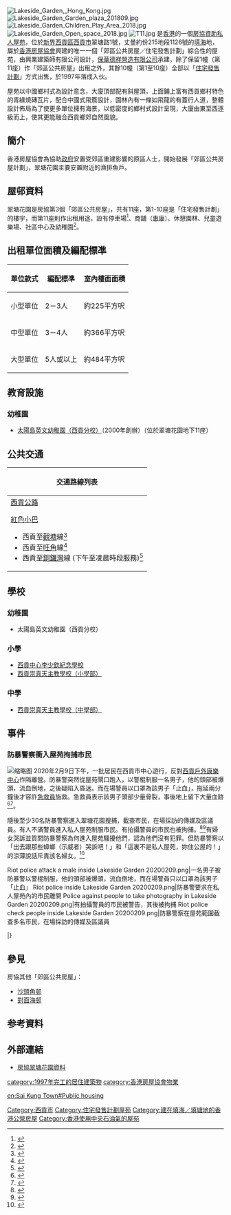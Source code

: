 {{HKPublicHousing
| authority =HKHS
| photo = Lakeside Garden 2018.jpg
| phototitle = 翠塘花園全貌
| district = 西貢區
| address = {{HKG}}[[新界|新界]][[西貢區|西貢]]翠塘路1號
| type = 3
| year = 1997年
| blocknumber = 11
| rentalflats = 234（出租）<br>736（出售）  
| flatsize = 226－781
| household = 不詳
| auth = 不詳
| website = 無
}}

[[File:Lakeside_Garden,_Hong_Kong.jpg|thumb]]
[[File:Lakeside_Garden_Garden_plaza_201809.jpg|thumb]]
[[File:Lakeside_Garden_Children_Play_Area_2018.jpg|thumb]]
[[File:Lakeside_Garden_Open_space_2018.jpg|thumb]]
[[File:T11.jpg|thumb]]
{{engname|翠塘花園|Lakeside Garden}}是[[香港|香港]]的一個[[房協資助私人屋苑|房協資助私人屋苑]]，位於[[新界|新界]][[西貢區|西貢區]][[西貢市|西貢市]]翠塘路1號，丈量約份215地段1126號的[[填海|填海]]地，屬於[[香港房屋協會|香港房屋協會]]興建的唯一一個「郊區公共房屋／住宅發售計劃」綜合性的屋苑，由興業建築師有限公司設計，[[保華建業集團|保華德祥營造有限公司]]承建，除了保留1幢（第11座）作「郊區公共房屋」出租之外，其餘10幢（第1至10座）全部以「[[住宅發售計劃|住宅發售計劃]]」方式出售，於1997年落成入伙。

屋苑以中國鄉村式為設計意念，大廈頂部配有斜屋頂，上面鋪上富有西貢鄉村特色的青綠燒磚瓦片，配合中國式飛簷設計，園林內有一條如飛龍的有蓋行人道，整體設計佈局為了使更多單位擁有海景，以低密度的鄉村式設計呈現，大廈由東至西逐級而上，使其更能融合西貢鄉郊自然風貌。

== 簡介 ==
香港房屋協會為協助[[港英政府|政府]]安置受郊區重建影響的原區人士，開始發展「郊區公共房屋計劃」，翠塘花園主要安置附近的漁排魚戶。

== 屋邨資料 ==
翠塘花園是房協第3個「郊區公共房屋」，共有11座，第1-10座是「住宅發售計劃」的樓宇，而第11座則作出租用途，設有停車場<ref>{{Cite web |url=http://www.wilsonparking.com.hk/carpark_location/detail.asp?mapid=n13_sk&pic=sai_kung&id=888 |title=威信停車場：翠塘花園 |access-date=2007-10-25 |archive-date=2007-07-07 |archive-url=https://web.archive.org/web/20070707050242/http://www.wilsonparking.com.hk/carpark_location/detail.asp?mapid=n13_sk&pic=sai_kung&id=888 |dead-url=no }}</ref>、商舖（[[惠康|惠康]]）、休憩園林、兒童遊樂場、社區中心及幼稚園<ref>{{Cite web |url=http://www.sunisland.com.hk/chi/campus-sk.php |title=太陽島英文幼稚園：西貢分校 |access-date=2007-10-25 |archive-date=2019-08-29 |archive-url=https://web.archive.org/web/20190829223725/http://www.sunisland.com.hk/chi/campus-sk.php |dead-url=no }}</ref>。

==出租單位面積及編配標凖==
{| class="wikitable"
!單位款式!!編配標凖!!室內樓面面積
|-
|小型單位||2－3人||約225平方呎
|-
|中型單位||3－4人||約366平方呎
|-
|大型單位||5人或以上||約484平方呎
|}

==教育設施==
===幼稚園===
*[https://web.archive.org/web/20200416175512/https://www.sunisland.edu.hk/ 太陽島英文幼稚園（西貢分校）]（2000年創辦）（位於翠塘花園地下11座）

==公共交通==
{| class="mw-collapsible mw-collapsed wikitable" style="background:white; margin: 0 auto; width: auto;" 
! 交通路線列表
|-
|
;[[西貢公路|西貢公路]]
{{九龍新界巴士簡單列表|92|96R|292P|792M}}
{{新界專線小巴簡單列表|1|1A|1S|12|101M}}
;[[紅色小巴|紅色小巴]]
*西貢至[[觀塘|觀塘]]線<ref>{{Cite web |url=http://www.16seats.net/chi/rmb/r_kn92.html |title=西貢市中心　—　觀塘宜安街 |accessdate=2016-09-16 |archive-date=2016-12-21 |archive-url=https://web.archive.org/web/20161221190131/http://www.16seats.net/chi/rmb/r_kn92.html |dead-url=no }}</ref>
*西貢至[[旺角|旺角]]線<ref>{{Cite web |url=http://www.16seats.net/chi/rmb/r_kn96.html |title=西貢市中心　—　旺角登打士街 |accessdate=2016-09-16 |archive-date=2017-02-09 |archive-url=https://web.archive.org/web/20170209163025/http://www.16seats.net/chi/rmb/r_kn96.html |dead-url=no }}</ref>
*西貢至[[銅鑼灣|銅鑼灣]]線 (下午至凌晨時段服務)<ref>{{Cite web |url=http://www.16seats.net/chi/rmb/r_hn98.html |title=西貢市中心　—　銅鑼灣登龍街 |accessdate=2016-09-16 |archive-date=2016-09-21 |archive-url=https://web.archive.org/web/20160921095141/http://www.16seats.net/chi/rmb/r_hn98.html |dead-url=no }}</ref>
|}

==學校==
===幼稚園===
*太陽島英文幼稚園（西貢分校）

===小學===
*[[西貢中心李少欽紀念學校|西貢中心李少欽紀念學校]]
*[[西貢崇真天主教學校（小學部）|西貢崇真天主教學校（小學部）]]

===中學===
*[[西貢崇真天主教學校（中學部）|西貢崇真天主教學校（中學部）]]

==事件==
===防暴警察衝入屋苑拘捕市民===
[[File:Riot_police_inside_Lakeside_Garden_view_2020209.png|缩略图]]
2020年2月9日下午，一批居民在西貢市中心遊行，反對[[西貢戶外康樂中心|西貢戶外康樂中心]]作隔離營。防暴警突然從屋苑閘口跑入，以警棍制服一名男子，他的頭部被爆頭，流血倒地，之後疑陷入昏迷。而在場警員以口罩為該男子「止血」，拖延兩分鐘後才容許[[急救員|急救員]]施救。急救員表示該男子頭部少量骨裂，事後地上留下大量血跡<ref>{{Cite web|title=西貢戶外康樂中心變隔離營 示威者帶同橫額遊行抗議|url=http://www.bastillepost.com/australia/article/1405890/|accessdate=2021-01-22|date=2020-02-09|work=www.bastillepost.com}}</ref><ref>{{Cite web|title=企硬多區設隔離營 政府：駿洋邨選址合適 下周用翠雅山房 西貢康樂中心加建單位|url=https://www.thestandnews.com/society/%E4%BC%81%E7%A1%AC%E5%A4%9A%E5%8D%80%E8%A8%AD%E9%9A%94%E9%9B%A2%E7%87%9F-%E6%94%BF%E5%BA%9C-%E9%A7%BF%E6%B4%8B%E9%82%A8%E9%81%B8%E5%9D%80%E5%90%88%E9%81%A9-%E4%B8%8B%E5%91%A8%E7%94%A8%E7%BF%A0%E9%9B%85%E5%B1%B1%E6%88%BF-%E8%A5%BF%E8%B2%A2%E5%BA%B7%E6%A8%82%E4%B8%AD%E5%BF%83%E5%8A%A0%E5%BB%BA%E5%96%AE%E4%BD%8D/|accessdate=2021-01-22|work=立場新聞 Stand News|language=en|archive-date=2021-01-28|archive-url=https://web.archive.org/web/20210128135250/https://www.thestandnews.com/society/%E4%BC%81%E7%A1%AC%E5%A4%9A%E5%8D%80%E8%A8%AD%E9%9A%94%E9%9B%A2%E7%87%9F-%E6%94%BF%E5%BA%9C-%E9%A7%BF%E6%B4%8B%E9%82%A8%E9%81%B8%E5%9D%80%E5%90%88%E9%81%A9-%E4%B8%8B%E5%91%A8%E7%94%A8%E7%BF%A0%E9%9B%85%E5%B1%B1%E6%88%BF-%E8%A5%BF%E8%B2%A2%E5%BA%B7%E6%A8%82%E4%B8%AD%E5%BF%83%E5%8A%A0%E5%BB%BA%E5%96%AE%E4%BD%8D/|dead-url=no}}</ref>。

隨後至少30名防暴警察進入翠塘花園搜捕，截查市民，在場採訪的傳媒及區議員。有人不滿警員進入私人屋苑制服市民。有拍攝警員的市民也被拘捕。<ref>{{cite news |title=西貢居民遊行反對設檢疫中心　警員入屋苑制服市民 |url=https://news.rthk.hk/rthk/ch/component/k2/1507554-20200209.htm |accessdate=2020-02-09 |publisher=香港電台 |date=2020-02-09 |archive-date=2020-02-10 |archive-url=https://web.archive.org/web/20200210152639/https://news.rthk.hk/rthk/ch/component/k2/1507554-20200209.htm |dead-url=no }}</ref><ref>{{cite news |title=西貢居民反隔離營 警打爆市民頭後以口罩「止血」 |url=https://www.inmediahk.net/node/1070648 |accessdate=2020-02-09 |publisher=香港獨立媒體 |date=2020-02-09 |archive-date=2020-02-10 |archive-url=https://web.archive.org/web/20200210142611/https://www.inmediahk.net/node/1070648 |dead-url=no }}</ref>有婦女哭訴並質問防暴警察為何進入屋苑騷擾他們，認為他們沒有犯罪。但防暴警察以「出去跟那些蟑螂（示威者）哭訴吧！」和「這裏不是私人屋苑，妳住公屋的！」的涼薄說話斥責該名婦女。<ref>{{cite news |title=屋苑居民哭訴警方擅闖被怒斥 |url=https://www.facebook.com/cityusuedb/videos/1347631375443805/ |accessdate=2020-02-18 |publisher=香港城市大學學生會編輯委員會 |date=2020-02-09 |archive-date=2020-04-05 |archive-url=https://web.archive.org/web/20200405081813/https://www.facebook.com/cityusuedb/videos/1347631375443805/ |dead-url=no }}</ref>

<gallery>
Riot police attack a male inside Lakeside Garden 20200209.png|一名男子被防暴警以警棍制服，他的頭部被爆頭，流血倒地，而在場警員只以口罩為該男子「止血」
Riot police inside Lakeside Garden 20200209.png|防暴警要求在私人屋苑內的市民離開
Police against people to take photography in Lakeside Garden 20200209.png|有拍攝警員的市民被警告，其後被拘捕
Riot police check people inside Lakeside Garden 20200209.png|防暴警察在屋苑範圍截查多名市民，在場採訪的傳媒及區議員
</gallery>
|}

== 參見 ==
房協其他「郊區公共房屋」：
* [[沙頭角邨|沙頭角邨]]
* [[對面海邨|對面海邨]]

== 参考資料 ==
{{Reflist}}

==外部連結==
*[https://www.hkhs.com/tc/housing_archive/id/31 房協翠塘花園資料] {{Wayback|url=https://www.hkhs.com/tc/housing_archive/id/31 |date=20200405081825 }}

{{Commonscat|Lakeside Garden|翠塘花園}}

{{西貢區公共屋邨}}
{{西貢區居屋屋苑}}
{{DEFAULTSORT:lakeside garden}}
[[Category:西貢市|Category:西貢市]]
[[category:1997年完工的居住建築物|category:1997年完工的居住建築物]]
[[Category:住宅發售計劃屋苑|Category:住宅發售計劃屋苑]]
[[category:香港房屋協會物業|category:香港房屋協會物業]]
[[Category:建在填海／填塘地的香港公營房屋|Category:建在填海／填塘地的香港公營房屋]]
[[Category:香港使用中央石油氣的屋苑|Category:香港使用中央石油氣的屋苑]]

[[en:Sai_Kung_Town#Public_housing|en:Sai Kung Town#Public housing]]